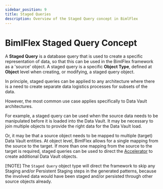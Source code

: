 ---
sidebar_position: 9
title: Staged Queries
description: Overview of the Staged Query concept in BimlFlex
---
<head>
  <meta name="varigenceProduct" content="BimlFlex"></meta>
  <meta name="varigenceArticleType" content="Conceptual"></meta>
</head>

# BimlFlex Staged Query Concept

A **Staged Query** is a database query that is used to create a specific representation of data, so that this can be used in the BimlFlex framework as a 'source' object. A staged query is a specific **Object Type**, defined at **Object** level when creating, or modifying, a staged query object.

In principle, staged queries can be applied to any architecture where there is a need to create separate data logistics processes for subsets of the data.

However, the most common use case applies specifically to Data Vault architectures.

For example, a staged query can be used when the source data needs to be manipulated before it is loaded into the Data Vault. It may be necessary to join multiple objects to provide the right data for the Data Vault load.

Or, it may be that a source object needs to be mapped to multiple (target) Data Vault entities. At object level, BimlFlex allows for a single mapping from the source to the target. If more than one mapping from the source to the target is required, staged queries can be used to direct the [Accelerator](../metadata-editors/accelerator) to create additional Data Vault objects.


[!NOTE]
The `Staged Query` object type will direct the framework to skip any Staging and/or Persistent Staging steps in the generated patterns, because the involved data would have been staged and/or persisted through other source objects already.